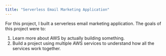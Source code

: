```yaml
---
title: "Serverless Email Marketing Application"
---
```


For this project, I built a serverless email marketing application. The goals of this project were to:

1.  Learn more about AWS by actually building something.
2.  Build a project using multiple AWS services to understand how all the services work together.
